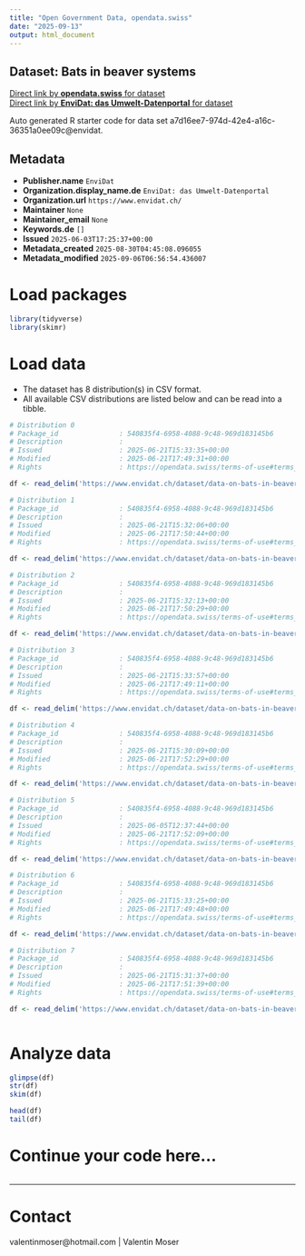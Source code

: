 ```yaml
---
title: "Open Government Data, opendata.swiss"
date: "2025-09-13"
output: html_document
---
```


## Dataset: Bats in beaver systems



[Direct link by **opendata.swiss** for dataset](https://opendata.swiss/de/dataset/bats-in-beaver-systems)<br>
[Direct link by **EnviDat: das Umwelt-Datenportal** for dataset](https://www.envidat.ch/#/metadata/data-on-bats-in-beaver-systems)

Auto generated R starter code for data set a7d16ee7-974d-42e4-a16c-36351a0ee09c@envidat.

## Metadata

- **Publisher.name** `EnviDat`
- **Organization.display_name.de** `EnviDat: das Umwelt-Datenportal`
- **Organization.url** `https://www.envidat.ch/`
- **Maintainer** `None`
- **Maintainer_email** `None`
- **Keywords.de** `[]`
- **Issued** `2025-06-03T17:25:37+00:00`
- **Metadata_created** `2025-08-30T04:45:08.096055`
- **Metadata_modified** `2025-09-06T06:56:54.436007`


# Load packages

```r

library(tidyverse)
library(skimr)

```

# Load data

-   The dataset has 8 distribution(s) in CSV format.
-   All available CSV distributions are listed below and can be read into a tibble.

```r

# Distribution 0
# Package_id               : 540835f4-6958-4088-9c48-969d183145b6
# Description              : 
# Issued                   : 2025-06-21T15:33:35+00:00
# Modified                 : 2025-06-21T17:49:31+00:00
# Rights                   : https://opendata.swiss/terms-of-use#terms_open

df <- read_delim('https://www.envidat.ch/dataset/data-on-bats-in-beaver-systems/resource/b3f59232-46fa-4068-ad06-15947d042c16')

# Distribution 1
# Package_id               : 540835f4-6958-4088-9c48-969d183145b6
# Description              : 
# Issued                   : 2025-06-21T15:32:06+00:00
# Modified                 : 2025-06-21T17:50:44+00:00
# Rights                   : https://opendata.swiss/terms-of-use#terms_open

df <- read_delim('https://www.envidat.ch/dataset/data-on-bats-in-beaver-systems/resource/56b11b90-7932-434b-a089-f3ff14b3f7d7')

# Distribution 2
# Package_id               : 540835f4-6958-4088-9c48-969d183145b6
# Description              : 
# Issued                   : 2025-06-21T15:32:13+00:00
# Modified                 : 2025-06-21T17:50:29+00:00
# Rights                   : https://opendata.swiss/terms-of-use#terms_open

df <- read_delim('https://www.envidat.ch/dataset/data-on-bats-in-beaver-systems/resource/78d66f28-1f5a-43f9-8cfe-e5edf12055d8')

# Distribution 3
# Package_id               : 540835f4-6958-4088-9c48-969d183145b6
# Description              : 
# Issued                   : 2025-06-21T15:33:57+00:00
# Modified                 : 2025-06-21T17:49:11+00:00
# Rights                   : https://opendata.swiss/terms-of-use#terms_open

df <- read_delim('https://www.envidat.ch/dataset/data-on-bats-in-beaver-systems/resource/f60cdb2f-d4bc-454a-9fed-058c86234b5e')

# Distribution 4
# Package_id               : 540835f4-6958-4088-9c48-969d183145b6
# Description              : 
# Issued                   : 2025-06-21T15:30:09+00:00
# Modified                 : 2025-06-21T17:52:29+00:00
# Rights                   : https://opendata.swiss/terms-of-use#terms_open

df <- read_delim('https://www.envidat.ch/dataset/data-on-bats-in-beaver-systems/resource/22214e46-c662-4398-91da-197fa844c656')

# Distribution 5
# Package_id               : 540835f4-6958-4088-9c48-969d183145b6
# Description              : 
# Issued                   : 2025-06-05T12:37:44+00:00
# Modified                 : 2025-06-21T17:52:09+00:00
# Rights                   : https://opendata.swiss/terms-of-use#terms_open

df <- read_delim('https://www.envidat.ch/dataset/data-on-bats-in-beaver-systems/resource/0a4317c7-3251-4c37-8519-26f542ed56a5')

# Distribution 6
# Package_id               : 540835f4-6958-4088-9c48-969d183145b6
# Description              : 
# Issued                   : 2025-06-21T15:33:25+00:00
# Modified                 : 2025-06-21T17:49:48+00:00
# Rights                   : https://opendata.swiss/terms-of-use#terms_open

df <- read_delim('https://www.envidat.ch/dataset/data-on-bats-in-beaver-systems/resource/3985310a-835b-4fdf-a66e-5ec0a92ab490')

# Distribution 7
# Package_id               : 540835f4-6958-4088-9c48-969d183145b6
# Description              : 
# Issued                   : 2025-06-21T15:31:37+00:00
# Modified                 : 2025-06-21T17:51:39+00:00
# Rights                   : https://opendata.swiss/terms-of-use#terms_open

df <- read_delim('https://www.envidat.ch/dataset/data-on-bats-in-beaver-systems/resource/9dbe3429-5669-4b2c-a83c-a643411b06b5')



```

# Analyze data

```r

glimpse(df)
str(df)
skim(df)

head(df)
tail(df)

```

# Continue your code here...

```r

```

------------------------------------------------------------------------

# Contact

valentinmoser@hotmail.com | Valentin Moser
